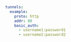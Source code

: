 ```yaml
tunnels:
  example:
    proto: http
    addr: 80
    basic_auth:
      - username1:password1
      - username2:password2
```
